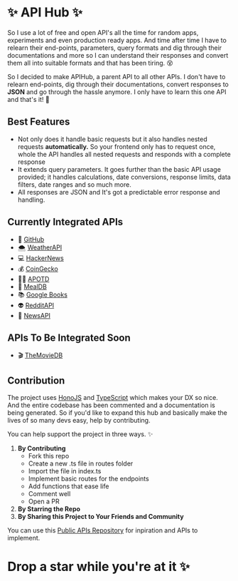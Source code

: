 
# ✨ API Hub ✨

So I use a lot of free and open API's all the time for random apps, experiments and even production ready apps. And time after time I have to relearn their end-points, parameters, query formats and dig through their documentations and more so I can understand their responses and convert them all into suitable formats and that has been tiring. 😵

So I decided to make APIHub, a parent API to all other APIs. I don't have to relearn end-points, dig through their documentations, convert responses to **JSON** and go through the hassle anymore. I only have to learn this one API and that's it! 🥳

## Best Features
* Not only does it handle basic requests but it also handles nested requests **automatically.** So your frontend only has to request once, whole the API handles all nested requests and responds with a complete response 
* It extends query parameters. It goes further than the basic API usage provided; it handles calculations, date conversions, response limits, data filters, date ranges and so much more. 
* All responses are JSON and It's got a predictable error response and handling.

## Currently Integrated APIs

* 🐙 [GitHub](https://api.github.com/) 
* 🌨  [WeatherAPI](https://api.weatherapi.com/)
* 💻  [HackerNews](https://hacker-news.firebaseio.com/) 
* 💰 [CoinGecko](https://api.coingecko.com/)
* 👩‍🚀 [APOTD](https://api.nasa.gov/) 
* 🥙 [MealDB](https://themealdb.com)
* 📚 [Google Books](https://www.googleapis.com)
* 👽 [RedditAPI](https://www.reddit.com)
* 📰 [NewsAPI](https://newsapi.org)

## APIs To Be Integrated Soon 
* 🎬 [TheMovieDB](https://api.themoviedb.org)

## Contribution 
The project uses [HonoJS](https://hono.dev/) and [TypeScript](https://www.typescriptlang.org/) which makes your DX so nice. And the entire codebase has been commented and a documentation is being generated. So if you'd like to expand this hub and basically make the lives of so many devs easy, help by contributing. 

You can help support the project in three ways. ✨
1. **By Contributing** 
    * Fork this repo
    * Create a new .ts file in routes folder
    * Import the file in index.ts 
    * Implement basic routes for the endpoints 
    * Add functions that ease life
    * Comment well
    * Open a PR
1. **By Starring the Repo** 
1. **By Sharing this Project to Your Friends and Community**

You can use this [Public APIs Repository](https://github.com/public-apis/public-apis) for inpiration and APIs to implement.

# Drop a star while you're at it ✨